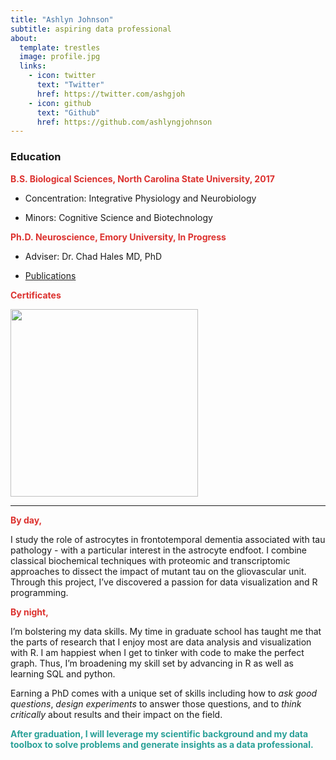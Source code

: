```yaml
---
title: "Ashlyn Johnson"
subtitle: aspiring data professional
about: 
  template: trestles
  image: profile.jpg
  links: 
    - icon: twitter
      text: "Twitter"
      href: https://twitter.com/ashgjoh
    - icon: github
      text: "Github"
      href: https://github.com/ashlyngjohnson
---
```


### Education
<p style="color:#DC322F;">
**B.S. Biological Sciences, North Carolina State University, 2017**
</p>

-   Concentration: Integrative Physiology and Neurobiology

-   Minors: Cognitive Science and Biotechnology

<p style="color:#DC322F;">
**Ph.D. Neuroscience, Emory University, In Progress**
</p>

-   Adviser: Dr. Chad Hales MD, PhD

-   [Publications](https://scholar.google.com/citations?user=p6HJwcMAAAAJ&hl=en)

<p style="color:#DC322F;">
**Certificates**
</p>

[![](google-data-analytics-certificate.2.png){width="300"}](https://www.credly.com/badges/13720e94-c789-4487-8b9e-035f205db80a/public_url)

------------------------------------------------------------------------

<p style="color:#DC322F;">
**By day,**
</p>

I study the role of astrocytes in frontotemporal dementia associated with tau pathology - with a particular interest in the astrocyte endfoot. I combine classical biochemical techniques with proteomic and transcriptomic approaches to dissect the impact of mutant tau on the gliovascular unit. Through this project, I've discovered a passion for data visualization and R programming.

<p style="color:#DC322F;">
**By night,**
</p>

I'm bolstering my data skills. My time in graduate school has taught me that the parts of research that I enjoy most are data analysis and visualization with R. I am happiest when I get to tinker with code to make the perfect graph. Thus, I'm broadening my skill set by advancing in R as well as learning SQL and python.

Earning a PhD comes with a unique set of skills including how to *ask good questions*, *design experiments* to answer those questions, and to *think critically* about results and their impact on the field.

<p style="color:#2AA198;">
**After graduation, I will leverage my scientific background and my data toolbox to solve problems and generate insights as a data professional.**
</p>
